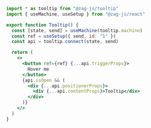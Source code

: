 ```jsx
import * as tooltip from "@zag-js/tooltip"
import { useMachine, useSetup } from "@zag-js/react"

export function Tooltip() {
  const [state, send] = useMachine(tooltip.machine)
  const ref = useSetup({ send, id: "1" })
  const api = tooltip.connect(state, send)

  return (
    <>
      <button ref={ref} {...api.triggerProps}>
        Hover me
      </button>
      {api.isOpen && (
        <div {...api.positionerProps}>
          <div {...api.contentProps}>Tooltip</div>
        </div>
      )}
    </>
  )
}
```
